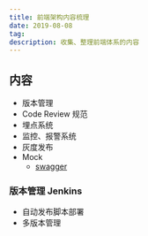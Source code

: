 ```yaml
---
title: 前端架构内容梳理
date: 2019-08-08
tag: 
description: 收集、整理前端体系的内容
---
```


## 内容
- 版本管理
- Code Review 规范
- 埋点系统
- 监控、报警系统
- 灰度发布
- Mock
  - [swagger](https://github.com/swagger-api/swagger-ui)

### 版本管理 Jenkins
- 自动发布脚本部署
- 多版本管理
